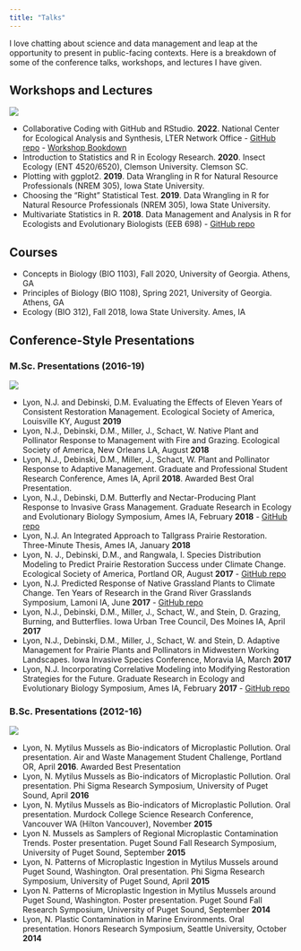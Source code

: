 ```yaml
---
title: "Talks"
---
```


I love chatting about science and data management and leap at the opportunity to present in public-facing contexts. Here is a breakdown of some of the conference talks, workshops, and lectures I have given.

## Workshops and Lectures

![](images/squash_bug_nymph.jpg){fig-alt="squash bug nymph"}

- Collaborative Coding with GitHub and RStudio. **2022**. National Center for Ecological Analysis and Synthesis, LTER Network Office - [GitHub repo](https://github.nceas.ucsb.edu/LTER/github-workshop) - [Workshop Bookdown](https://pages.github.nceas.ucsb.edu/LTER/github-workshop/)
- Introduction to Statistics and R in Ecology Research. **2020**. Insect Ecology (ENT 4520/6520), Clemson University. Clemson SC.
- Plotting with ggplot2. **2019**. Data Wrangling in R for Natural Resource Professionals (NREM 305), Iowa State University.
- Choosing the “Right” Statistical Test. **2019**. Data Wrangling in R for Natural Resource Professionals (NREM 305), Iowa State University.
- Multivariate Statistics in R. **2018**. Data Management and Analysis in R for Ecologists and Evolutionary Biologists (EEB 698) - [GitHub repo](https://github.com/njlyon0/lyon-tutorial_multivariate-intro)

## Courses

- Concepts in Biology (BIO 1103), Fall 2020, University of Georgia. Athens, GA
- Principles of Biology (BIO 1108), Spring 2021, University of Georgia. Athens, GA
- Ecology (BIO 312), Fall 2018, Iowa State University. Ames, IA

## Conference-Style Presentations

### M.Sc. Presentations (2016-19)

![](images/question_mark.jpg){fig-align="center"}

- Lyon, N.J. and Debinski, D.M. Evaluating the Effects of Eleven Years of Consistent Restoration Management. Ecological Society of America, Louisville KY, August **2019**
- Lyon, N.J., Debinski, D.M., Miller, J., Schact, W. Native Plant and Pollinator Response to Management with Fire and Grazing. Ecological Society of America, New Orleans LA, August **2018**
- Lyon, N.J., Debinski, D.M., Miller, J., Schact, W. Plant and Pollinator Response to Adaptive Management. Graduate and Professional Student Research Conference, Ames IA, April **2018**. Awarded Best Oral Presentation.
- Lyon, N.J., Debinski, D.M. Butterfly and Nectar-Producing Plant Response to Invasive Grass Management. Graduate Research in Ecology and Evolutionary Biology Symposium, Ames IA, February **2018** - [GitHub repo](https://github.com/njlyon0/collab_coon-daubenmire-herbicide)
- Lyon, N.J. An Integrated Approach to Tallgrass Prairie Restoration. Three-Minute Thesis, Ames IA, January **2018**
- Lyon, N. J., Debinski, D.M., and Rangwala, I. Species Distribution Modeling to Predict Prairie Restoration Success under Climate Change. Ecological Society of America, Portland OR, August **2017** - [GitHub repo](https://github.com/njlyon0/lyon-ms-thesis_sdm)
- Lyon, N.J. Predicted Response of Native Grassland Plants to Climate Change. Ten Years of Research in the Grand River Grasslands Symposium, Lamoni IA, June **2017** - [GitHub repo](https://github.com/njlyon0/lyon-ms-thesis_sdm)
- Lyon, N.J., Debinski, D.M., Miller, J., Schact, W., and Stein, D. Grazing, Burning, and Butterflies. Iowa Urban Tree Council, Des Moines IA, April **2017**
- Lyon, N.J., Debinski, D.M., Miller, J., Schact, W. and Stein, D. Adaptive Management for Prairie Plants and Pollinators in Midwestern Working Landscapes. Iowa Invasive Species Conference, Moravia IA, March **2017**
- Lyon, N.J. Incorporating Correlative Modeling into Modifying Restoration Strategies for the Future. Graduate Research in Ecology and Evolutionary Biology Symposium, Ames IA, February **2017** - [GitHub repo](https://github.com/njlyon0/lyon-ms-thesis_sdm)

### B.Sc. Presentations (2012-16)

![](images/microplastic.jpg){fig-align="center"}

- Lyon, N. Mytilus Mussels as Bio-indicators of Microplastic Pollution. Oral presentation. Air and Waste Management Student Challenge, Portland OR, April **2016**. Awarded Best Presentation
- Lyon, N. Mytilus Mussels as Bio-indicators of Microplastic Pollution. Oral presentation. Phi Sigma Research Symposium, University of Puget Sound, April **2016**
- Lyon, N. Mytilus Mussels as Bio-indicators of Microplastic Pollution. Oral presentation. Murdock College Science Research Conference, Vancouver WA (Hilton Vancouver), November **2015**
- Lyon N. Mussels as Samplers of Regional Microplastic Contamination Trends. Poster presentation. Puget Sound Fall Research Symposium, University of Puget Sound, September **2015**
- Lyon, N. Patterns of Microplastic Ingestion in Mytilus Mussels around Puget Sound, Washington. Oral presentation. Phi Sigma Research Symposium, University of Puget Sound, April **2015**
- Lyon N. Patterns of Microplastic Ingestion in Mytilus Mussels around Puget Sound, Washington. Poster presentation. Puget Sound Fall Research Symposium, University of Puget Sound, September **2014**
- Lyon, N. Plastic Contamination in Marine Environments. Oral presentation. Honors Research Symposium, Seattle University, October **2014**

